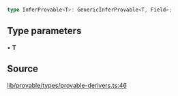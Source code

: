 ```ts
type InferProvable<T>: GenericInferProvable<T, Field>;
```

## Type parameters

• **T**

## Source

[lib/provable/types/provable-derivers.ts:46](https://github.com/o1-labs/o1js/blob/000b9835d52eede806be269b958c57000ff32f72/src/lib/provable/types/provable-derivers.ts#L46)
